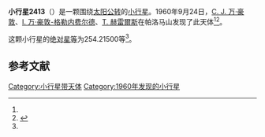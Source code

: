 {{Infobox planet
| bgcolour = #FFFFC0
| name = 2413 van de Hulst
| symbol = 
| image = 
| caption = 
| discovery = yes
| discovery_ref = 
| discoverer = [[C._J._万·豪敦|C. J. 万·豪敦]]、[[I._万·豪敦-格勒内费尔德|I. 万·豪敦-格勒内费尔德]]、[[T._赫雷爾斯|T. 赫雷爾斯]]
| discovery_site = [[帕洛马山|帕洛马山]] 
| discovered = 1960年9月24日
| designations = yes
| mp_name = 
| named_after = 
| alt_names = 6816 P-L/ 1931 EM / 1952 DV1 / 1973 FY1 / 1978 ER4
| mp_category = [[主带小行星|主带小行星]]
| orbit_ref = <ref name="a">[http://ssd.jpl.nasa.gov/sbdb.cgi?sstr=2413 2413 van de Hulst] {{Wayback|url=http://ssd.jpl.nasa.gov/sbdb.cgi?sstr=2413 |date=20201001173232 }}，小行星數據庫瀏覽器（JPL Small-Body Database Browser）－[[美国国家航空航天局|美国国家航空航天局]]喷气推进实验室</ref>
| epoch = 2456400.5 (2013年4月18日更新)
| aphelion = {{convert|3.3552364|AU|km|3|abbr=on|lk=out}}
| perihelion = {{convert|2.6742706|AU|km|3|abbr=on}}
| semimajor = {{convert|3.0147535|AU|km|3|abbr=on}}
| eccentricity = 0.1129389
| period = 1911.948301 [[日|日]]<br />5.23[[儒略年|儒略年]]
| avg_speed = 
| inclination = 10.63899
| asc_node = 166.59837
| mean_anomaly = 
| arg_peri = 254.21500
| satellites = 
| physical_characteristics = yes
| dimensions = 
| mass = 
| density = 
| surface_grav = 
| escape_velocity = 
| sidereal_day = 
| axial_tilt = 
| pole_ecliptic_lat = 
| pole_ecliptic_lon = 
| albedo = 
| temperatures= 
| temp_name1 = 
| mean_temp_1 = 
| max_temp_1 = 
| temp_name2 = 
| max_temp_2 = 
| spectral_type = 
| abs_magnitude = 254.21500
}}

'''小行星2413'''（{{lang-en|2413 van de Hulst}}）是一颗围绕[[太阳|太阳]][[公转|公转]]的[[小行星|小行星]]。1960年9月24日，[[C._J._万·豪敦|C. J. 万·豪敦]]、[[I._万·豪敦-格勒内费尔德|I. 万·豪敦-格勒内费尔德]]、[[T._赫雷爾斯|T. 赫雷爾斯]]在帕洛马山发现了此天体<ref name="a" /><ref>{{cite news|title=小行星列表|url=http://cfa-www.harvard.edu/iau/lists/NumberedMPs.txt|accessdate=2013-07-08|newspaper=哈佛大学|archive-date=2008-05-17|archive-url=https://web.archive.org/web/20080517010638/http://cfa-www.harvard.edu/iau/lists/NumberedMPs.txt|dead-url=no}}</ref>。

这颗小行星的[[绝对星等|绝对星等]]为254.21500等<ref name="a" />。

==参考文献==
{{reflist}}
{{Minor Planet Number|[[小行星2412|小行星2412]]|[[小行星2414|小行星2414]]}}

{{小天体}}

[[Category:小行星带天体|Category:小行星带天体]]
[[Category:1960年发现的小行星|Category:1960年发现的小行星]]

{{asteroid-stub}}